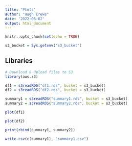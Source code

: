 ```yaml
---
title: "Plots"
author: "Hugh Crews"
date: '2022-06-02'
output: html_document
---
```


```r
knitr::opts_chunk$set(echo = TRUE)

s3_bucket = Sys.getenv("s3_bucket")

```

## Libraries

```r
# Download & Upload files to S3
library(aws.s3)

```


```r
df1 = s3readRDS("df1.rds", bucket = s3_bucket)
df2 = s3readRDS("df2.rds", bucket = s3_bucket)

summary1 = s3readRDS("summary1.rds", bucket = s3_bucket)
summary2 = s3readRDS("summary2.rds", bucket = s3_bucket)

```


```r

plot(df1)

```



```r

plot(df2)

```


```r

print(rbind(summary1, summary2))

write.csv(c(summary1), "summary1.csv")

```